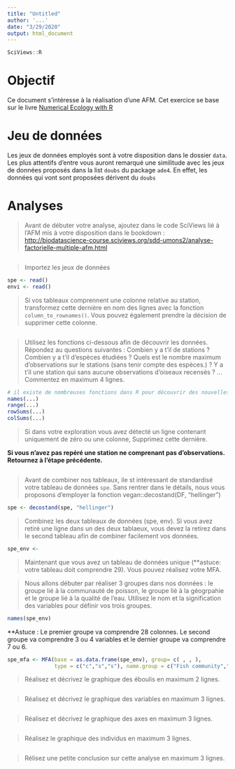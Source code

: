 ```yaml
---
title: "Untitled"
author: '...'
date: "3/29/2020"
output: html_document
---
```


```r
SciViews::R
```

# Objectif

Ce document s'intéresse à la réalisation d'une AFM. Cet exercice se base sur le livre [Numerical Ecology with R](http://adn.biol.umontreal.ca/~numericalecology/numecolR/)

# Jeu de données

Les jeux de données employés sont à votre disposition dans le dossier `data`. Les plus attentifs d'entre vous auront remarqué une similitude avec les jeux de données proposés dans la list `doubs` du package `ade4`. En effet, les données qui vont sont proposées dérivent du `doubs`

# Analyses

> Avant de débuter votre analyse, ajoutez dans le code SciViews lié à l'AFM mis à votre disposition dans le bookdown : <http://biodatascience-course.sciviews.org/sdd-umons2/analyse-factorielle-multiple-afm.html>

```r

```

> Importez les jeux de données

```r
spe <- read()
envi <- read()
```

> Si vos tableaux comprennent une colonne relative au station, transformez cette dernière en nom des lignes avec la fonction `column_to_rownames()`. Vous pouvez également prendre la décision de supprimer cette colonne.

```r
```

> Utilisez les fonctions ci-dessous afin de découvrir les données. Répondez au questions suivantes : Combien y a t'il de stations ? Combien y a t'il d'espèces étudiées ? Quels est le nombre maximum d'observations sur le stations (sans tenir compte des espèces.) ? Y a t'il une station qui sans aucune observations d'oiseaux recensés ? ... Commentez en maximum 4 lignes.

```r
# il existe de nombreuses fonctions dans R pour découvrir des nouvelles données. 
names(...)
range(...) 
rowSums(...)
colSums(...)
```

> Si dans votre exploration vous avez détecté un ligne contenant uniquement de zéro ou une colonne, Supprimez cette dernière. 

**Si vous n'avez pas repéré une station ne comprenant pas d'observations. Retournez à l'étape précédente.**

```r

```

> Avant de combiner nos tableaux, ile st intéressant de standardisé votre tableau de données `spe`. Sans rentrer dans le détails, nous vous proposons d'employer la fonction vegan::decostand(DF, "hellinger")

```r
spe <- decostand(spe, "hellinger")
```


> Combinez les deux tableaux de données (spe, env). Si vous avez retiré une ligne dans un des deux tablaeux, vous devez la retirez dans le second tableau afin de combiner facilement vos données.

```r
spe_env <- 
```

> Maintenant que vous avez un tableau de données unique (**astuce: votre tableau doit comprendre 29). Vous pouvez réalisez votre MFA.

> Nous allons débuter par réaliser 3 groupes dans nos données : le groupe lié à la communauté de poisson, le groupe lié à la géogrpahie et le groupe lié à la qualité de l'eau. Utilisez le nom et la signification des variables pour définir vos trois groupes.

```r
names(spe_env)
```

**Astuce : Le premier groupe va comprendre 28 colonnes. Le second groupe va comprendre 3 ou 4 variables et le dernier groupe va comprendre 7 ou 6.

```r
spe_mfa <- MFA(base = as.data.frame(spe_env), group= c( , , ),
               type = c("c","s","s"), name.group = c("Fish community","Geography","Water quality"), graph = FALSE)
```


> Réalisez et décrivez le graphique des éboulis en maximum 2 lignes.

```r

```

> Réalisez et décrivez le graphique des variables en maximum 3 lignes.

```r

```

> Réalisez et décrivez le graphique des axes en maximum 3 lignes. 

```r

```

> Réalisez le graphique des individus en maximum 3 lignes. 

```r

```

> Rélisez une petite conclusion sur cette analyse en maximum 3 lignes.
